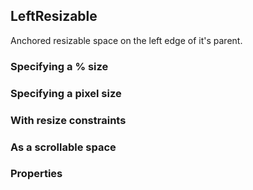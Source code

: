 

<CommonHeader />

<Meta of={LeftResizableStories} />

## LeftResizable

Anchored resizable space on the left edge of it's parent.

### Specifying a % size

<Canvas>
  <Story of={LeftResizableStories.Default} />
</Canvas>

### Specifying a pixel size

<Canvas>
  <Story of={LeftResizableStories.DefaultPx} />
</Canvas>

### With resize constraints

<Canvas>
  <Story of={LeftResizableStories.WithResizeConstraints} />
</Canvas>

### As a scrollable space

<Canvas>
  <Story of={LeftResizableStories.Scrollable} />
</Canvas>

### Properties

<Story of={LeftResizableStories.Properties} />
